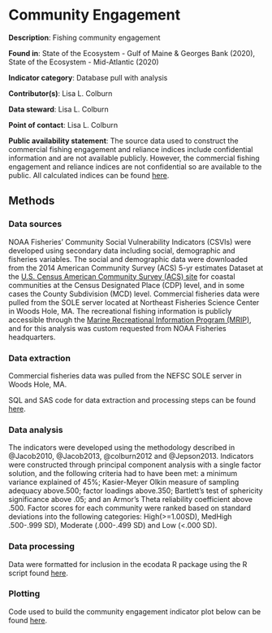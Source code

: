 # Community Engagement

**Description**: Fishing community engagement

**Found in**: State of the Ecosystem - Gulf of Maine & Georges Bank (2020), State of the Ecosystem - Mid-Atlantic (2020) 

**Indicator category**: Database pull with analysis

**Contributor(s)**: Lisa L. Colburn
  
**Data steward**: Lisa L. Colburn
  
**Point of contact**: Lisa L. Colburn 
  
**Public availability statement**: The source data used to construct the commercial fishing engagement and reliance indices include confidential information and are not available publicly. However, the commercial fishing engagement and reliance indices are not confidential so are available to the public. All calculated indices can be found [here](https://www.fisheries.noaa.gov/national/socioeconomics/social-indicators-fishing-communities-0).
  

## Methods


### Data sources
NOAA Fisheries' Community Social Vulnerability Indicators (CSVIs) were developed using secondary data including social, demographic and fisheries variables. The social and demographic data were downloaded from the 2014 American Community Survey (ACS) 5-yr estimates Dataset at the [U.S. Census American Community Survey (ACS) site](https://www.census.gov/programs-surveys/acs/) for coastal communities at the Census Designated Place (CDP) level, and in some cases the County Subdivision (MCD) level. Commercial fisheries data were pulled from the SOLE server located at Northeast Fisheries Science Center in Woods Hole, MA. The recreational fishing information is publicly accessible through the [Marine Recreational Information Program (MRIP)](https://www.st.nmfs.noaa.gov/recreational-fisheries/MRIP/), and for this analysis was custom requested from NOAA Fisheries headquarters.


### Data extraction 
Commercial fisheries data was pulled from the NEFSC SOLE server in Woods Hole, MA.

SQL and SAS code for data extraction and processing steps can be found [here](https://github.com/NOAA-EDAB/tech-doc/tree/master/R/stored_scripts/comm_rel_vuln_extraction.sql). 



### Data analysis
The indicators were developed using the methodology described in @Jacob2010, @Jacob2013, @colburn2012 and @Jepson2013. Indicators were constructed through principal component analysis with a single factor solution, and the following criteria had to have been met: a minimum variance explained of 45%; Kasier-Meyer Olkin measure of sampling adequacy above.500; factor loadings above.350; Bartlett's test of sphericity significance above .05; and an Armor's Theta reliability coefficient above .500. Factor scores for each community were ranked based on standard deviations into the following categories: High(>=1.00SD), MedHigh .500-.999 SD), Moderate (.000-.499 SD) and Low (<.000 SD).

### Data processing

Data were formatted for inclusion in the ecodata R package using the R script found [here](https://raw.githubusercontent.com/NOAA-EDAB/ecodata/master/data-raw/get_engagement.R).


### Plotting

Code used to build the community engagement indicator plot below can be found [here](https://github.com/NOAA-EDAB/ecodata/blob/master/chunk-scripts/LTL.Rmd-MAB-comm-eng.R). 


```r

```

```r

```

